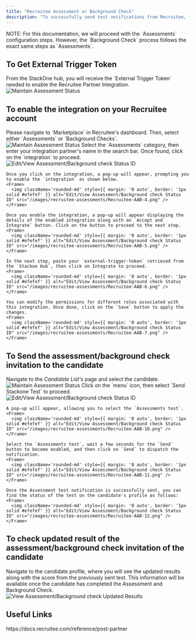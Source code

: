 ```yaml
---
title: "Recruitee Assessment or Background Check"
description: "To successfully send test notifications from Recruitee, follow these steps in your Recruitee account, and complete the necessary actions."
---
```



<Note>
NOTE: For this documentation, we will proceed with the `Assessments` configuration steps. However, the `Background Check` process follows the exact same steps as `Assessments`.
</Note>

## To Get External Trigger Token
<Steps>
  <Step title="To get the External Trigger Token">
  From the StackOne hub, you will receive the `External Trigger Token` needed to enable the Recruitee Partner Integration.
    <Frame>
      <img className='rounded-md' style={{ margin: '0 auto', border: '1px solid #efefef' }} alt="Maintain Assessment Status" src="/images/recruitee-assessments/Recruitee-AAB-1.png" />
    </Frame>
  </Step>
</Steps>


## To enable the integration on your Recruitee account
<Steps>
  <Step title="Go to Marketplace">
    Please navigate to `Marketplace` in Recruitee's dashboard. Then, select either `Assessments` or `Background Checks`.
    <Frame>
      <img className='rounded-md' style={{ margin: '0 auto', border: '1px solid #efefef' }} alt="Maintain Assessment Status" src="/images/recruitee-assessments/Recruitee-AAB-2.png" />
    </Frame>
  </Step>

  <Step title="To enable the Assessments integration">
    Select the `Assessments` category, then enter your integration partner's name in the search bar. Once found, click on the `integration` to proceed.
    <Frame>
      <img className='rounded-md' style={{ margin: '0 auto', border: '1px solid #efefef' }} alt="Edit/View Assessment/Background check Status ID" src="/images/recruitee-assessments/Recruitee-AAB-3.png" />
    </Frame>

    Once you click on the integration, a pop-up will appear, prompting you to enable the `integration` as shown below.
    <Frame>
      <img className='rounded-md' style={{ margin: '0 auto', border: '1px solid #efefef' }} alt="Edit/View Assessment/Background check Status ID" src="/images/recruitee-assessments/Recruitee-AAB-4.png" />
    </Frame>

    Once you enable the integration, a pop-up will appear displaying the details of the enabled integration along with an `Accept and Integrate` button. Click on the button to proceed to the next step.
    <Frame>
      <img className='rounded-md' style={{ margin: '0 auto', border: '1px solid #efefef' }} alt="Edit/View Assessment/Background check Status ID" src="/images/recruitee-assessments/Recruitee-AAB-5.png" />
    </Frame>

    In the next step, paste your `external-trigger-token` retrieved from the `Stackoe Hub`, then click on Integrate to proceed.
    <Frame>
      <img className='rounded-md' style={{ margin: '0 auto', border: '1px solid #efefef' }} alt="Edit/View Assessment/Background check Status ID" src="/images/recruitee-assessments/Recruitee-AAB-6.png" />
    </Frame>

    You can modify the permissions for different roles associated with this integration. Once done, click on the `Save` button to apply the changes.
    <Frame>
      <img className='rounded-md' style={{ margin: '0 auto', border: '1px solid #efefef' }} alt="Edit/View Assessment/Background check Status ID" src="/images/recruitee-assessments/Recruitee-AAB-7.png" />
    </Frame>
  </Step>
</Steps>


## To Send the assessment/background check invitation to the candidate
<Steps>
  <Step title="Select Candidate from the Candidate List">
    Navigate to the <i>Candidate List's</i> page and select the candidate.
    <Frame>
      <img className='rounded-md' style={{ margin: '0 auto', border: '1px solid #efefef' }} alt="Maintain Assessment Status" src="/images/recruitee-assessments/Recruitee-AAB-8.png" />
    </Frame>
  </Step>

  <Step title="To Select Assessment Test& Send the Notification">
    Click on the `menu` icon, then select `Send Stackone Test` to proceed.
    <Frame>
      <img className='rounded-md' style={{ margin: '0 auto', border: '1px solid #efefef' }} alt="Edit/View Assessment/Background check Status ID" src="/images/recruitee-assessments/Recruitee-AAB-9.png" />
    </Frame>

    A pop-up will appear, allowing you to select the `Assessments test`.
    <Frame>
      <img className='rounded-md' style={{ margin: '0 auto', border: '1px solid #efefef' }} alt="Edit/View Assessment/Background check Status ID" src="/images/recruitee-assessments/Recruitee-AAB-10.png" />
    </Frame>

    Select the `Assessments test`, wait a few seconds for the `Send` button to become enabled, and then click on `Send` to dispatch the notification.
    <Frame>
      <img className='rounded-md' style={{ margin: '0 auto', border: '1px solid #efefef' }} alt="Edit/View Assessment/Background check Status ID" src="/images/recruitee-assessments/Recruitee-AAB-11.png" />
    </Frame>

    Once the Assessment test notification is successfully sent, you can find the status of the test on the candidate's profile as follows:
    <Frame>
      <img className='rounded-md' style={{ margin: '0 auto', border: '1px solid #efefef' }} alt="Edit/View Assessment/Background check Status ID" src="/images/recruitee-assessments/Recruitee-AAB-12.png" />
    </Frame>
  </Step>
</Steps>

## To check updated result of the assessment/background check invitation of the candidate
<Steps>
  <Step title="To see the updated results of assessment/background check">
    Navigate to the candidate profile, where you will see the updated results along with the score from the previously sent test. This information will be available once the candidate has completed the Assessment and Background Check.
    <Frame>
      <img className='rounded-md' style={{ margin: '0 auto', border: '1px solid #efefef' }} alt="View Assessment/Background check Updated Results" src="/images/recruitee-assessments/Recruitee-AAB-13.png" />
    </Frame>
  </Step>
</Steps>


<IntegrationFooter />

## Useful Links
<Card title="API Reference" icon="link" href="https://docs.recruitee.com/reference/post-partner">
    https://docs.recruitee.com/reference/post-partner
</Card>